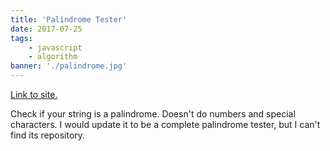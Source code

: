 ```yaml
---
title: 'Palindrome Tester'
date: 2017-07-25
tags:
    - javascript
    - algorithm
banner: './palindrome.jpg'
---
```



<a href="https://lestgabo.github.io/learn_enough_javascript/palindrome.html" target="_blank" rel="noopener noreferrer">
    Link to site.
</a>

Check if your string is a palindrome.
Doesn't do numbers and special characters.
I would update it to be a complete palindrome tester, but I can't find its repository.
